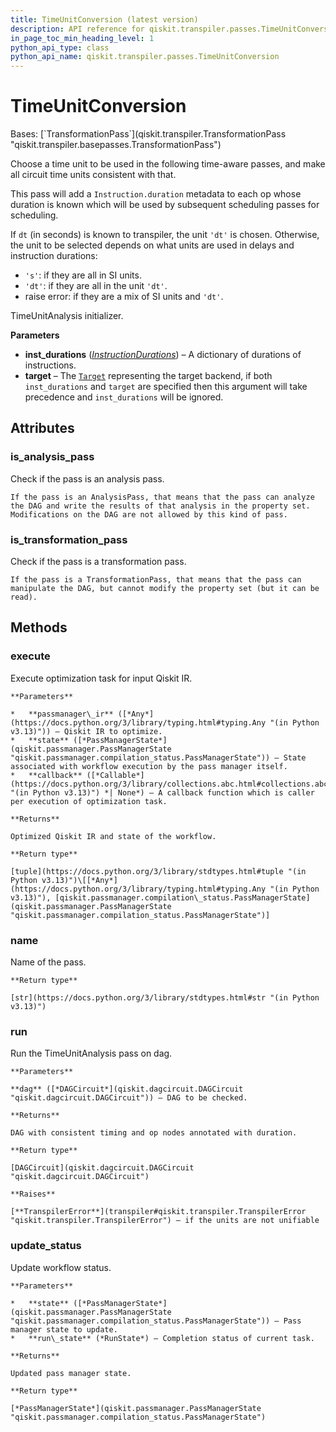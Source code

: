 ```yaml
---
title: TimeUnitConversion (latest version)
description: API reference for qiskit.transpiler.passes.TimeUnitConversion in the latest version of qiskit
in_page_toc_min_heading_level: 1
python_api_type: class
python_api_name: qiskit.transpiler.passes.TimeUnitConversion
---
```


# TimeUnitConversion

<Class id="qiskit.transpiler.passes.TimeUnitConversion" isDedicatedPage={true} github="https://github.com/Qiskit/qiskit/tree/stable/2.1/qiskit/transpiler/passes/scheduling/time_unit_conversion.py#L27-L175" signature="qiskit.transpiler.passes.TimeUnitConversion(*args, **kwargs)" modifiers="class">
  Bases: [`TransformationPass`](qiskit.transpiler.TransformationPass "qiskit.transpiler.basepasses.TransformationPass")

  Choose a time unit to be used in the following time-aware passes, and make all circuit time units consistent with that.

  This pass will add a `Instruction.duration` metadata to each op whose duration is known which will be used by subsequent scheduling passes for scheduling.

  If `dt` (in seconds) is known to transpiler, the unit `'dt'` is chosen. Otherwise, the unit to be selected depends on what units are used in delays and instruction durations:

  *   `'s'`: if they are all in SI units.
  *   `'dt'`: if they are all in the unit `'dt'`.
  *   raise error: if they are a mix of SI units and `'dt'`.

  TimeUnitAnalysis initializer.

  **Parameters**

  *   **inst\_durations** ([*InstructionDurations*](qiskit.transpiler.InstructionDurations "qiskit.transpiler.InstructionDurations")) – A dictionary of durations of instructions.
  *   **target** – The [`Target`](qiskit.transpiler.Target "qiskit.transpiler.Target") representing the target backend, if both `inst_durations` and `target` are specified then this argument will take precedence and `inst_durations` will be ignored.

  ## Attributes

  ### is\_analysis\_pass

  <Attribute id="qiskit.transpiler.passes.TimeUnitConversion.is_analysis_pass">
    Check if the pass is an analysis pass.

    If the pass is an AnalysisPass, that means that the pass can analyze the DAG and write the results of that analysis in the property set. Modifications on the DAG are not allowed by this kind of pass.
  </Attribute>

  ### is\_transformation\_pass

  <Attribute id="qiskit.transpiler.passes.TimeUnitConversion.is_transformation_pass">
    Check if the pass is a transformation pass.

    If the pass is a TransformationPass, that means that the pass can manipulate the DAG, but cannot modify the property set (but it can be read).
  </Attribute>

  ## Methods

  ### execute

  <Function id="qiskit.transpiler.passes.TimeUnitConversion.execute" github="https://github.com/Qiskit/qiskit/tree/stable/2.1/qiskit/transpiler/basepasses.py#L161-L180" signature="execute(passmanager_ir, state, callback=None)">
    Execute optimization task for input Qiskit IR.

    **Parameters**

    *   **passmanager\_ir** ([*Any*](https://docs.python.org/3/library/typing.html#typing.Any "(in Python v3.13)")) – Qiskit IR to optimize.
    *   **state** ([*PassManagerState*](qiskit.passmanager.PassManagerState "qiskit.passmanager.compilation_status.PassManagerState")) – State associated with workflow execution by the pass manager itself.
    *   **callback** ([*Callable*](https://docs.python.org/3/library/collections.abc.html#collections.abc.Callable "(in Python v3.13)") *| None*) – A callback function which is caller per execution of optimization task.

    **Returns**

    Optimized Qiskit IR and state of the workflow.

    **Return type**

    [tuple](https://docs.python.org/3/library/stdtypes.html#tuple "(in Python v3.13)")\[[*Any*](https://docs.python.org/3/library/typing.html#typing.Any "(in Python v3.13)"), [qiskit.passmanager.compilation\_status.PassManagerState](qiskit.passmanager.PassManagerState "qiskit.passmanager.compilation_status.PassManagerState")]
  </Function>

  ### name

  <Function id="qiskit.transpiler.passes.TimeUnitConversion.name" github="https://github.com/Qiskit/qiskit/tree/stable/2.1/qiskit/passmanager/base_tasks.py#L68-L70" signature="name()">
    Name of the pass.

    **Return type**

    [str](https://docs.python.org/3/library/stdtypes.html#str "(in Python v3.13)")
  </Function>

  ### run

  <Function id="qiskit.transpiler.passes.TimeUnitConversion.run" github="https://github.com/Qiskit/qiskit/tree/stable/2.1/qiskit/transpiler/passes/scheduling/time_unit_conversion.py#L60-L156" signature="run(dag)">
    Run the TimeUnitAnalysis pass on dag.

    **Parameters**

    **dag** ([*DAGCircuit*](qiskit.dagcircuit.DAGCircuit "qiskit.dagcircuit.DAGCircuit")) – DAG to be checked.

    **Returns**

    DAG with consistent timing and op nodes annotated with duration.

    **Return type**

    [DAGCircuit](qiskit.dagcircuit.DAGCircuit "qiskit.dagcircuit.DAGCircuit")

    **Raises**

    [**TranspilerError**](transpiler#qiskit.transpiler.TranspilerError "qiskit.transpiler.TranspilerError") – if the units are not unifiable
  </Function>

  ### update\_status

  <Function id="qiskit.transpiler.passes.TimeUnitConversion.update_status" github="https://github.com/Qiskit/qiskit/tree/stable/2.1/qiskit/transpiler/basepasses.py#L182-L190" signature="update_status(state, run_state)">
    Update workflow status.

    **Parameters**

    *   **state** ([*PassManagerState*](qiskit.passmanager.PassManagerState "qiskit.passmanager.compilation_status.PassManagerState")) – Pass manager state to update.
    *   **run\_state** (*RunState*) – Completion status of current task.

    **Returns**

    Updated pass manager state.

    **Return type**

    [*PassManagerState*](qiskit.passmanager.PassManagerState "qiskit.passmanager.compilation_status.PassManagerState")
  </Function>
</Class>

